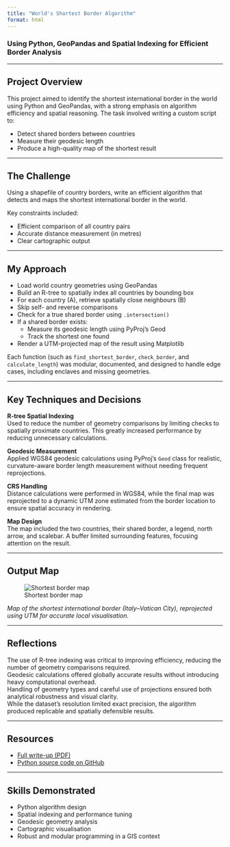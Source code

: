 ```yaml
---
title: "World's Shortest Border Algorithm"
format: html
---
```


### Using Python, GeoPandas and Spatial Indexing for Efficient Border Analysis

---

## Project Overview

This project aimed to identify the shortest international border in the world using Python and GeoPandas, with a strong emphasis on algorithm efficiency and spatial reasoning. The task involved writing a custom script to:

- Detect shared borders between countries
- Measure their geodesic length
- Produce a high-quality map of the shortest result

---

## The Challenge

Using a shapefile of country borders, write an efficient algorithm that detects and maps the shortest international border in the world.

Key constraints included:

- Efficient comparison of all country pairs
- Accurate distance measurement (in metres)
- Clear cartographic output

---

## My Approach

- Load world country geometries using GeoPandas  
- Build an R-tree to spatially index all countries by bounding box  
- For each country (A), retrieve spatially close neighbours (B)  
- Skip self- and reverse comparisons  
- Check for a true shared border using `.intersection()`  
- If a shared border exists:  
  - Measure its geodesic length using PyProj's Geod  
  - Track the shortest one found  
- Render a UTM-projected map of the result using Matplotlib  

Each function (such as `find_shortest_border`, `check_border`, and `calculate_length`) was modular, documented, and designed to handle edge cases, including enclaves and missing geometries.

---

## Key Techniques and Decisions

**R-tree Spatial Indexing**  
Used to reduce the number of geometry comparisons by limiting checks to spatially proximate countries. This greatly increased performance by reducing unnecessary calculations.

**Geodesic Measurement**  
Applied WGS84 geodesic calculations using PyProj's `Geod` class for realistic, curvature-aware border length measurement without needing frequent reprojections.

**CRS Handling**  
Distance calculations were performed in WGS84, while the final map was reprojected to a dynamic UTM zone estimated from the border location to ensure spatial accuracy in rendering.

**Map Design**  
The map included the two countries, their shared border, a legend, north arrow, and scalebar. A buffer limited surrounding features, focusing attention on the result.

---

## Output Map

![Shortest border map](images/shortest_border.png)

*Map of the shortest international border (Italy–Vatican City), reprojected using UTM for accurate local visualisation.*

---

## Reflections

The use of R-tree indexing was critical to improving efficiency, reducing the number of geometry comparisons required.  
Geodesic calculations offered globally accurate results without introducing heavy computational overhead.  
Handling of geometry types and careful use of projections ensured both analytical robustness and visual clarity.  
While the dataset’s resolution limited exact precision, the algorithm produced replicable and spatially defensible results.

---

## Resources

- [Full write-up (PDF)](writeups/assignment1-writeup.pdf)  
- <a href="https://github.com/MaxLarner/gis-portfolio-max-larner/blob/main/Code/assignment1.py" target="_blank">Python source code on GitHub</a>

---

## Skills Demonstrated

- Python algorithm design  
- Spatial indexing and performance tuning  
- Geodesic geometry analysis  
- Cartographic visualisation  
- Robust and modular programming in a GIS context

